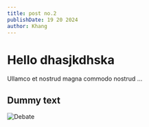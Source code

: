 ```yaml
---
title: post no.2
publishDate: 19 20 2024
author: Khang
---
```


# Hello dhasjkdhska
Ullamco et nostrud magna commodo nostrud ...
## Dummy text
![Debate](debate.jpg)


<Slider min={0} max={20} step={1} />

